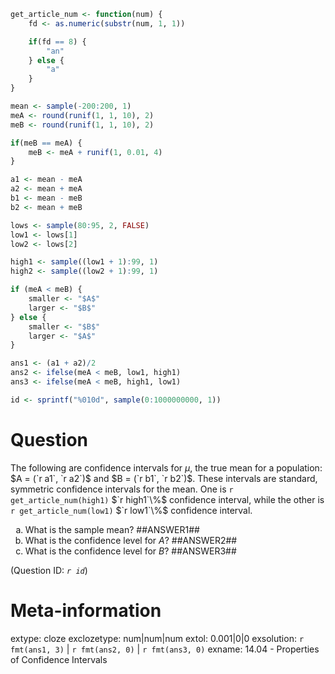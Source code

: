 ```r
get_article_num <- function(num) {
    fd <- as.numeric(substr(num, 1, 1))

    if(fd == 8) {
        "an"
    } else {
        "a"
    }
}

mean <- sample(-200:200, 1)
meA <- round(runif(1, 1, 10), 2)
meB <- round(runif(1, 1, 10), 2)

if(meB == meA) {
    meB <- meA + runif(1, 0.01, 4)
}

a1 <- mean - meA
a2 <- mean + meA 
b1 <- mean - meB
b2 <- mean + meB

lows <- sample(80:95, 2, FALSE)
low1 <- lows[1]
low2 <- lows[2]

high1 <- sample((low1 + 1):99, 1)
high2 <- sample((low2 + 1):99, 1)

if (meA < meB) {
    smaller <- "$A$"
    larger <- "$B$"
} else {
    smaller <- "$B$"
    larger <- "$A$"
}

ans1 <- (a1 + a2)/2
ans2 <- ifelse(meA < meB, low1, high1)
ans3 <- ifelse(meA < meB, high1, low1)

id <- sprintf("%010d", sample(0:1000000000, 1))

```

Question
========
The following are confidence intervals for $\mu$, the true mean for a population: $A = (`r a1`, `r a2`)$ and $B = (`r b1`, `r b2`)$. These intervals are standard, symmetric confidence intervals for the mean. One is `r get_article_num(high1)` $`r high1`\%$ confidence interval, while the other is `r get_article_num(low1)` $`r low1`\%$ confidence interval.

a. What is the sample mean? ##ANSWER1##
b. What is the confidence level for $A$? ##ANSWER2##
c. What is the confidence level for $B$? ##ANSWER3## 


(Question ID: *`r id`*)

Meta-information
================
extype: cloze
exclozetype: num|num|num
extol: 0.001|0|0
exsolution: `r fmt(ans1, 3)` | `r fmt(ans2, 0)` | `r fmt(ans3, 0)`
exname: 14.04 - Properties of Confidence Intervals